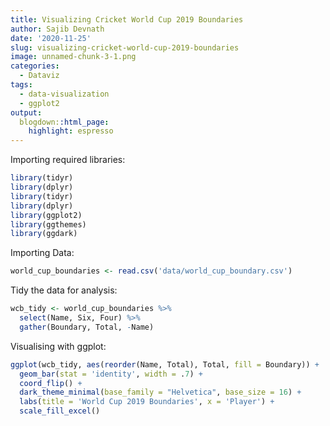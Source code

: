 ```yaml
---
title: Visualizing Cricket World Cup 2019 Boundaries
author: Sajib Devnath
date: '2020-11-25'
slug: visualizing-cricket-world-cup-2019-boundaries
image: unnamed-chunk-3-1.png
categories:
  - Dataviz
tags:
  - data-visualization
  - ggplot2
output:
  blogdown::html_page:
    highlight: espresso
---
```




Importing required libraries:
```r
library(tidyr)
library(dplyr)
library(tidyr)
library(dplyr)
library(ggplot2)
library(ggthemes)
library(ggdark)
```


Importing Data:

```r
world_cup_boundaries <- read.csv('data/world_cup_boundary.csv')
```

Tidy the data for analysis:
```r

wcb_tidy <- world_cup_boundaries %>% 
  select(Name, Six, Four) %>% 
  gather(Boundary, Total, -Name)
```


Visualising with ggplot:

```r

ggplot(wcb_tidy, aes(reorder(Name, Total), Total, fill = Boundary)) +
  geom_bar(stat = 'identity', width = .7) +
  coord_flip() +
  dark_theme_minimal(base_family = "Helvetica", base_size = 16) +
  labs(title = 'World Cup 2019 Boundaries', x = 'Player') +
  scale_fill_excel()
```

